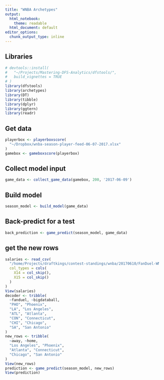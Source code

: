 ```yaml
---
title: "WNBA Archetypes"
output:
  html_notebook: 
    theme: readable
  html_document: default
editor_options: 
  chunk_output_type: inline
---
```


## Libraries
```r
# devtools::install(
#   "~/Projects/Mastering-DFS-Analytics/dfstools/",
#   build_vignettes = TRUE
# )
library(dfstools)
library(archetypes)
library(DT)
library(tibble)
library(dplyr)
library(ggtern)
library(readr)
```

## Get data
```r
playerbox <- playerboxscore(
  "~/Dropbox/wnba-season-player-feed-06-07-2017.xlsx"
)
gamebox <- gameboxscore(playerbox)
```

## Collect model input
```r
game_data <- collect_game_data(gamebox, 200, '2017-06-09')
```

## Build model
```r
season_model <- build_model(game_data)
```

## Back-predict for a test
```r
back_prediction <- game_predict(season_model, game_data)
```

## get the new rows
```r
salaries <- read_csv(
  "/home/Projects/draftkings/contest-standings/wnba/20170610/FanDuel-WNBA-2017-06-10-19655-players-list.csv",
  col_types = cols(
    X14 = col_skip(),
    X15 = col_skip()
  )
)
View(salaries)
decoder <- tribble(
  ~fanduel, ~bigdataball,
  "PHO", "Phoenix",
  "LA", "Los Angeles",
  "ATL", "Atlanta",
  "CON", "Connecticut",
  "CHI", "Chicago",
  "SA", "San Antonio"
)
new_rows <- tribble(
  ~away, ~home,
  "Los Angeles", "Phoenix",
  "Atlanta", "Connecticut",
  "Chicago", "San Antonio"
)
View(new_rows)
prediction <- game_predict(season_model, new_rows)
View(prediction)
```


